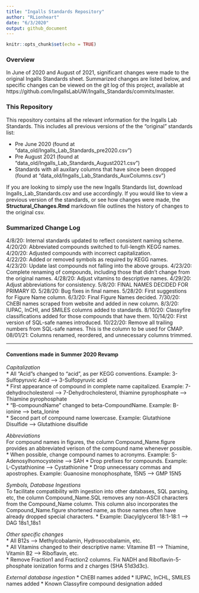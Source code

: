 ```yaml
---
title: "Ingalls Standards Repository"
author: "RLionheart"
date: "6/3/2020"
output: github_document
---
```


```r
knitr::opts_chunk$set(echo = TRUE)
```

<!--This document was created by knitting the README.Rmd file. Please edit that instead.-->

### Overview
In June of 2020 and August of 2021, significant changes were made to the original Ingalls Standards sheet. Summarized changes are listed below, and specific changes can be viewed on the git log of this project, available at https://github.com/IngallsLabUW/Ingalls_Standards/commits/master.

### This Repository 
This repository contains all the relevant information for the Ingalls Lab Standards. This includes all previous versions of the the "original" standards list: 

- Pre June 2020 (found at "data_old/Ingalls_Lab_Standards_pre2020.csv") 
- Pre August 2021 (found at "data_old/Ingalls_Lab_Standards_August2021.csv") 
- Standards with all auxilary columns that have since been dropped (found at "data_old/Ingalls_Lab_Standards_AuxColumns.csv")

If you are looking to simply use the new Ingalls Standards list, download Ingalls_Lab_Standards.csv and use accordingly. If you would like to view a previous version of the standards, or see how changes were made, the **Structural_Changes.Rmd** markdown file outlines the history of changes to the original csv.


### Summarized Change Log
4/8/20: Internal standards updated to reflect consistent naming scheme.  
4/20/20: Abbreviated compounds switched to full-length KEGG names.  
4/20/20: Adjusted compounds with incorrect capitalization.  
4/22/20: Added or removed symbols as required by KEGG names.  
4/23/20: Update last compounds not falling into the above groups.
4/23/20: Complete renaming of compounds, including those that didn't change from the original names.
4/28/20: Adjust vitamins to descriptive names.
4/29/20: Adjust abbreviations for consistency.
5/8/20: FINAL NAMES DECIDED FOR PRIMARY ID.
5/28/20: Bug fixes in final names.
5/28/20: First suggestions for Figure Name column.
6/3/20: Final Figure Names decided.
7/30/20: ChEBI names scraped from website and added in new column.
8/3/20: IUPAC, InCHI, and SMILES columns added to standards.
8/10/20: Classyfire classifications added for those compounds that have them.
10/14/20: First version of SQL-safe names introduced. 
10/22/20: Remove all trailing numbers from SQL-safe names. This is the column to be used for CMAP.
08/01/21: Columns renamed, reordered, and unnecessary columns trimmed.

------

#### Conventions made in Summer 2020 Revamp

*Capitalization*  
* All "Acid"s changed to "acid", as per KEGG conventions. Example: 3-Sulfopyruvic Acid --> 3-Sulfopyruvic acid  
* First appearance of compound in complete name capitalized. Example: 7-dehydrocholesterol --> 7-Dehydrocholesterol, thiamine pyrophosphate --> Thiamine pyrophosphate  
* "B-compoundName" changed to beta-CompoundName. Example: B-ionine --> beta_Ionine  
* Second part of compound name lowercase. Example: Glutathione Disulfide --> Glutathione disulfide  

*Abbreviations*  
For compound names in figures, the column Compound_Name.figure provides an abbreviated verison of the compound name whenever possible.
* When possible, change compound names to acronyms. Example: S-Adenosylhomocysteine --> SAH
* Drop prefixes for compounds. Example: L-Cystathionine --> Cystathionine
* Drop unnecessary commas and apostrophes. Example: Guanosine monophosphate, 15N5 --> GMP 15N5

*Symbols, Database Ingestions*  
To facilitate compatibility with ingestion into other databases, SQL parsing, etc, the column Compound_Name.SQL removes any non-ASCII characters from the Compound_Name column. This column also incorporates the Compound_Name.figure shortened name, as those names often have already dropped special characters. 
* Example: Diacylglycerol 18:1-18:1 --> DAG 18s1_18s1

*Other specific changes*  
* All B12s --> Methylcobalamin, Hydroxocobalamin, etc.  
* All Vitamins changed to their descriptive name: Vitamine B1 --> Thiamine, Vitamin B2 --> Riboflavin, etc.  
* Remove Fraction1 and Fraction2 columns. Fix NADH and Riboflavin-5-phosphate ionization forms and z charges (SHA 51d3d3c).

*External database ingestion*
* ChEBI names added
* IUPAC, InCHL, SMILES names added
* Known Classyfire compound designation added
